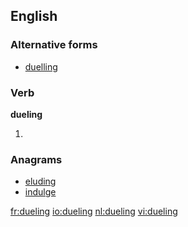==English==

===Alternative forms===
* [[duelling]] {{qualifier|British}}

===Verb===
'''dueling'''

# {{present participle of|duel|lang=en}}

===Anagrams===
* [[eluding#English|eluding]]
* [[indulge#English|indulge]]

[[fr:dueling]]
[[io:dueling]]
[[nl:dueling]]
[[vi:dueling]]